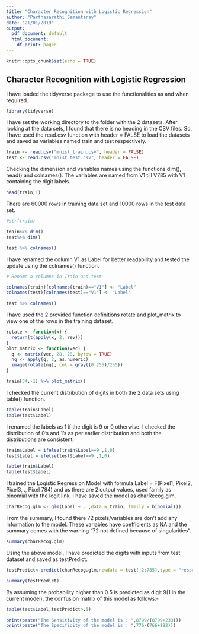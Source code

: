 ---
title: "Character Recognition with Logistic Regression"
author: "Parthasarathi Samantaray"
date: "21/01/2019"
output:
  pdf_document: default
  html_document:
    df_print: paged
---

```{r setup, include=FALSE}
knitr::opts_chunk$set(echo = TRUE)
```

## Character Recognition with Logistic Regression
I have loaded the tidyverse package to use the functionalities as and when required.

```{r}
library(tidyverse)
```


I have set the working directory to the folder with the 2 datasets. After looking at the data sets, I found that there is no heading in the CSV files. So, I have used the read.csv function with header = FALSE to load the datasets and saved as variables named train and test respectively.  

```{r}
train <- read.csv("mnist_train.csv", header = FALSE)
test <- read.csv("mnist_test.csv", header = FALSE)
```
Checking the dimension and variables names using the functions dim(), head() and colnames(). The variables are named from V1 till V785 with V1 containing the digit labels. 
```{r}
head(train,1)
```
There are 60000 rows in training data set and 10000 rows in the test data set.

```{r}
#str(train)
```
```{r}
train%>% dim()
test%>% dim() 

test %>% colnames()
```
I have renamed the column V1 as Label for better readability and tested the update using the colnames() function.
```{r}
# Rename a columns in Train and test 

colnames(train)[colnames(train)=="V1"] <- "Label"
colnames(test)[colnames(test)=="V1"] <- "Label"

test %>% colnames()

```
I have used the 2 provided function definitions rotate and plot_matrix to view one of the rows in the training dataset.

```{r}
rotate <- function(x) {
  return(t(apply(x, 2, rev)))
}
plot_matrix <- function(vec) {
  q <- matrix(vec, 28, 28, byrow = TRUE)
  nq <- apply(q, 2, as.numeric)
  image(rotate(nq), col = gray((0:255)/255))
}

```

```{r}
train[34,-1] %>% plot_matrix()
```
I checked the current distribution of digits in both the 2 data sets using table() function. 
```{r}
table(train$Label)
table(test$Label)

```
I renamed the labels as 1 if the digit is 9 or 0 otherwise. I checked the distribution of 0's and 1's as per earlier distribution and both the distributions are consistent. 

```{r}

train$Label = ifelse(train$Label==9 ,1,0)
test$Label = ifelse(test$Label==9 ,1,0)

table(train$Label)
table(test$Label) 
```
I trained the Logistic Regression Model with formula Label = F(Pixel1, Pixel2, Pixel3, ., Pixel 784) and as there are 2 output values, used family as binomial with the logit link. I have saved the model as charRecog.glm. 

```{r}

charRecog.glm <- glm(Label ~ . ,data = train, family = binomial())

```
From the summary, I found there 72 pixels/variables are don't add any information to the model. These variables have coefficients as NA and the summary comes with the warning "72 not defined because of singularities".

```{r}
summary(charRecog.glm)
```
Using the above model, I have predicted the digits with inputs from test dataset and saved as testPredict. 

```{r}
testPredict<-predict(charRecog.glm,newdata = test[,2:785],type = "response")
```

```{r}
summary(testPredict)
```
By assuming the probability higher than 0.5  is predicted as digit 9(1 in the current model), the confusion matrix of this model as follows:- 

```{r}
table(test$Label,testPredict>.5)

```
```{r}
print(paste("The Sensitivity of the model is : ",8799/(8799+233)))
print(paste("The Specificity of the model is : ",776/(766+192)))

```
